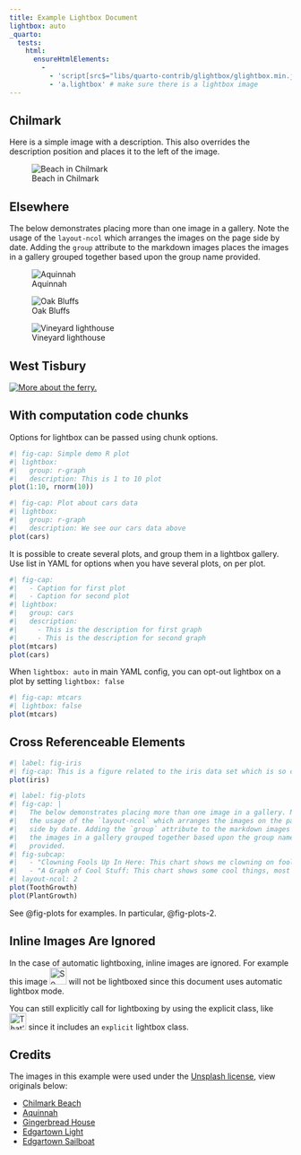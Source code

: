 ```yaml
---
title: Example Lightbox Document
lightbox: auto
_quarto:
  tests:
    html:
      ensureHtmlElements:
        -
          - 'script[src$="libs/quarto-contrib/glightbox/glightbox.min.js' # make sure that lightbox is enabled
          - 'a.lightbox' # make sure there is a lightbox image        
---
```


## Chilmark

Here is a simple image with a description. This also overrides the
description position and places it to the left of the image.

![Beach in Chilmark](images/mv-0.jpg){#foobar description="Chilmark has a reputation as having some of the best beaches on Martha's Vineyard. Chilmark beaches are resident only in the summer, so be sure to have your proof of residency ready if you'd like to visit one of these special places. _credit:_ [Chilmark Beach](https://unsplash.com/photos/VBDJGOMCwps)" desc-position="left"}

## Elsewhere

The below demonstrates placing more than one image in a gallery. Note
the usage of the `layout-ncol` which arranges the images on the page
side by date. Adding the `group` attribute to the markdown images places
the images in a gallery grouped together based upon the group name
provided.

::: {layout="[[1, 1], [1]]"}
![Aquinnah](images/mv-1.jpg){group="elsewhere"
description="The waves break off the coast of Aquinnah on a beautiful summer day."}

![Oak Bluffs](images/mv-3.jpg){group="elsewhere"
description="Oak Bluffs is famous for its Gingerbread cottages, busy town center, and party like atmosphere."}

![Vineyard lighthouse](images/mv-2.jpg){group="elsewhere"
description="The Edgartown Lighthouse is a short walk from downtown and has beautiful views over the entrance to Edgartown Harbor."}
:::

## West Tisbury

[![More about the ferry.](images/ferry.png)](https://www.steamshipauthority.com) 


## With computation code chunks

Options for lightbox can be passed using chunk options.

```r
#| fig-cap: Simple demo R plot 
#| lightbox:
#|   group: r-graph
#|   description: This is 1 to 10 plot
plot(1:10, rnorm(10))
```

```r
#| fig-cap: Plot about cars data
#| lightbox:
#|   group: r-graph
#|   description: We see our cars data above
plot(cars)
```

It is possible to create several plots, and group them in a lightbox gallery. Use list in YAML for options when you have several plots, on per plot.
```r
#| fig-cap: 
#|   - Caption for first plot
#|   - Caption for second plot
#| lightbox: 
#|   group: cars
#|   description: 
#|     - This is the description for first graph
#|     - This is the description for second graph
plot(mtcars)
plot(cars)
```

When `lightbox: auto` in main YAML config, you can opt-out lightbox on a plot by setting `lightbox: false`

```r
#| fig-cap: mtcars
#| lightbox: false
plot(mtcars)
```

## Cross Referenceable Elements

```r
#| label: fig-iris
#| fig-cap: This is a figure related to the iris data set which is so cool.
plot(iris)
```


```r
#| label: fig-plots
#| fig-cap: |
#|   The below demonstrates placing more than one image in a gallery. Note
#|   the usage of the `layout-ncol` which arranges the images on the page
#|   side by date. Adding the `group` attribute to the markdown images places
#|   the images in a gallery grouped together based upon the group name
#|   provided.
#| fig-subcap:
#|   - "Clowning Fools Up In Here: This chart shows me clowning on fools up in this piece. It's embarrassing!"
#|   - "A Graph of Cool Stuff: This chart shows some cool things, most frequently in the form of a visualization which makes a pretty strong point." 
#| layout-ncol: 2
plot(ToothGrowth)
plot(PlantGrowth)
```

See @fig-plots for examples. In particular, @fig-plots-2.

## Inline Images Are Ignored

In the case of automatic lightboxing, inline images are ignored. For example this image ![So cool](images/cool.png){width=30} will not be lightboxed since this document uses automatic lightbox mode.

You can still explicitly call for lightboxing by using the explicit class, like ![That's a chunky!](images/chunky.jpg){.lightbox width=30} since it includes an `explicit` lightbox class.

## Credits

The images in this example were used under the [Unsplash
license](https://unsplash.com/license), view originals below:

-   [Chilmark Beach](https://unsplash.com/photos/VBDJGOMCwps)
-   [Aquinnah](https://unsplash.com/photos/2iQnDPLIXwU)
-   [Gingerbread House](https://unsplash.com/photos/HQEtvlNzUyA)
-   [Edgartown Light](https://unsplash.com/photos/f59MyOfLpi8)
-   [Edgartown Sailboat](https://unsplash.com/photos/IiLiz7XpQpI)